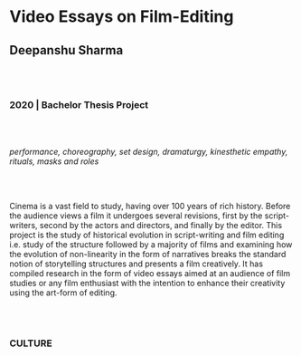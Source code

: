 # Video Essays on Film-Editing
## Deepanshu Sharma

<br/><br/>

### 2020 | Bachelor Thesis Project

<br/><br/>

*performance, choreography,  set design, dramaturgy, kinesthetic empathy, rituals, masks and roles*

<br/><br/>

Cinema is a vast field to study, having over 100 years of rich history. 
Before the audience views a film it undergoes several revisions, first by the script-writers, second by the actors and directors, and finally by the editor. This project is the study of historical evolution in script-writing and film editing i.e. study of the structure followed by a majority of films and examining how the evolution of non-linearity in the form of narratives breaks the standard notion of storytelling structures and presents a film creatively. It has compiled research in the form of video essays aimed at an audience of film studies or any film enthusiast with the intention to enhance their creativity using the art-form of editing.

<br/><br/>

### CULTURE
